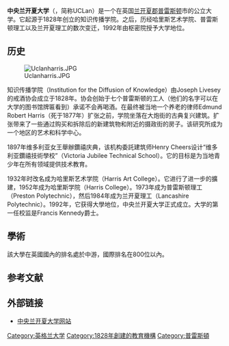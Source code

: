 {{Infobox university
|name = University of Central Lancashire
|SealImage = UCLan_Coat_of_Arms.jpg
|image = CampusofUCLanCyprus.jpg
|image_size = 300px
|latin_name =
|motto = {{lang-la|Ex solo ad solem}}
{{lang-en|From the Ground to the Sun}}
|established = 1828年，Institution for the Diffusion of Useful Knowledge<br />
1992年獲大學資格
|type = [[公立大學|公立大學]]
|chancellor = Ranvir Singh
|vice_chancellor = Prof Mike Thomas
|staff =

| students = {{HESA student population|INSTID=0053}}（{{HESA year}}）<ref name="HESA citation">{{HESA citation}}</ref>
| undergrad = {{HESA undergraduate population|INSTID=0053}}（{{HESA year}}）<ref name="HESA citation"/>
| postgrad = {{HESA postgraduate population|INSTID=0053}}（{{HESA year}}）<ref name="HESA citation"/>
|country         = [[英国|英国]]
| state = [[兰开夏郡|兰开夏郡]]
|city            = [[普雷斯顿|普雷斯顿]]
|coor ={{coord|53.763021|N|2.7074|W|display=title|type:edu}}
|campus          = [[市区|市区]]
|colours =
{{scarf|start}}
{{cells|3|#aaaaaa}}{{cell|white}}{{cells|2|red}}{{cell|white}}{{cells|3|#aaaaaa}}{{cell|white}}{{cells|2|red}}{{cell|white}}{{cells|3|#aaaaaa}}
{{scarf|end}}
|affiliations = [[Million+|Million+]]
|website = http://www.uclan.ac.uk/
|logo =[[File:UCLAN_logo.svg|180px]]
|footnotes =
|mottoeng = "From the Ground to the Sun"
}}
'''中央兰开夏大学'''（{{lang-en|University of Central Lancashire}}，简称UCLan）是一个在英国[[蘭開夏|兰开夏郡]][[普雷斯顿|普雷斯顿]]市的公立大学。它起源于1828年创立的知识传播学院。之后，历经哈里斯艺术学院、普雷斯顿理工以及兰开夏理工的数次变迁，1992年由枢密院授予大学地位。

== 历史 ==

[[File:Uclanharris.JPG|thumb]]

知识传播学院（Institution for the Diffusion of Knowledge）由Joseph Livesey的戒酒协会成立于1828年。协会创始于七个普雷斯顿的工人（他们的名字可以在大学的图书馆牌匾看到）承诺不会再喝酒。在最终被当地一个养老的律师Edmund Robert Harris（死于1877年）扩张之前，学院坐落在大炮街的古典复兴建筑。扩张带来了一些通过购买和拆除后的新建筑物和附近的摄政街的房子。该研究所成为一个地区的艺术和科学中心。

1897年维多利亚女王舉辦鑽禧庆典，该机构委託建筑师Henry Cheers设计“维多利亚鑽禧技術學校”（Victoria Jubilee Technical School）。它的目标是为当地青少年在所有领域提供技术教育。

1932年时改名成为哈里斯艺术学院（Harris Art College）。它进行了进一步的擴建，1952年成为哈里斯学院（Harris College）。1973年成为普雷斯顿理工（Preston Polytechnic），然后1984年成为兰开夏理工（Lancashire Polytechnic）。1992年，它获得大學地位，中央兰开夏大学正式成立。大学的第一任校监是Francis Kennedy爵士。

==學術==
{{Infobox UK university rankings
| ARWU_N = 
| ARWU_W = 
| QS_N = 74
| QS_W = 801-1000| USNWR_G_W = 923
| THE_N = 71
| THE_W = 601-800
| LINE_1 = 0
| Complete = 75
| The_Guardian = 76
| Times/Sunday_Times = 93
| LINE_2 = 0
| TEF = Silver
}}
該大學在英國國內的排名處於中游，國際排名在800位以內。

==参考文献==
{{reflist}}

==外部链接==
*[http://www.uclan.ac.uk 中央兰开夏大学网站]{{Wayback|url=http://www.uclan.ac.uk/ |date=20190512104852 }}

{{英國大學}}
{{normdaten}}

[[Category:英格兰大学|Category:英格兰大学]]
[[Category:1828年創建的教育機構|Category:1828年創建的教育機構]]
[[Category:普雷斯頓|Category:普雷斯頓]]